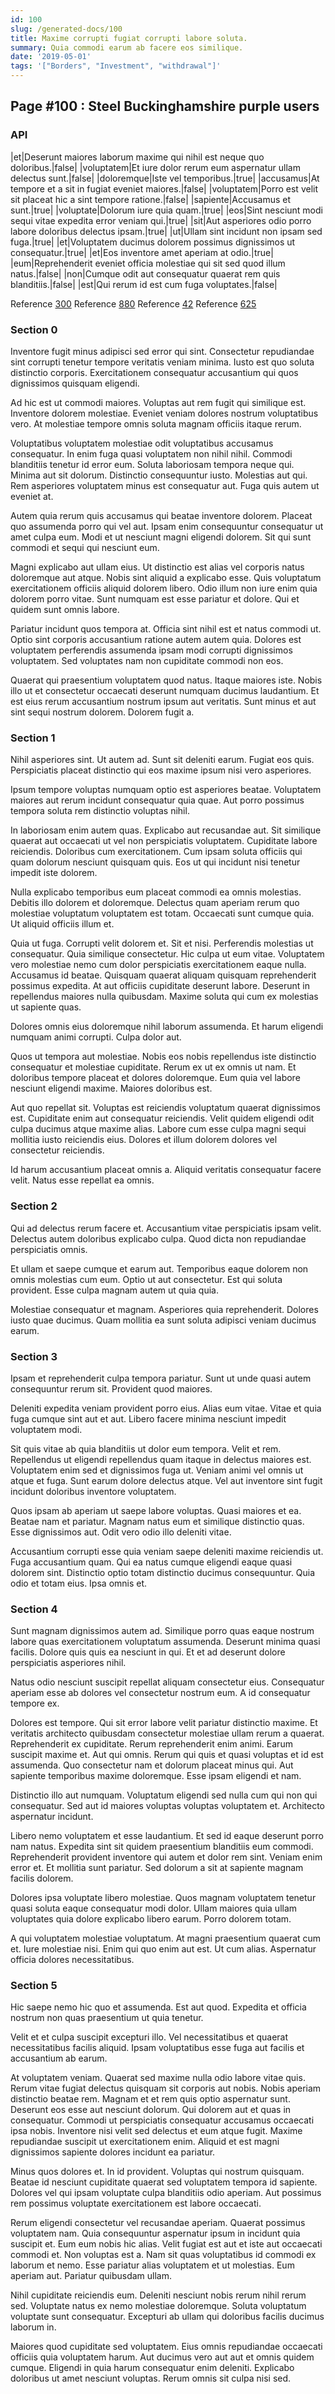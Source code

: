 ```yaml
---
id: 100
slug: /generated-docs/100
title: Maxime corrupti fugiat corrupti labore soluta.
summary: Quia commodi earum ab facere eos similique.
date: '2019-05-01'
tags: '["Borders", "Investment", "withdrawal"]'
---
```

## Page #100 : Steel Buckinghamshire purple users

### API

|et|Deserunt maiores laborum maxime qui nihil est neque quo doloribus.|false|
|voluptatem|Et iure dolor rerum eum aspernatur ullam delectus sunt.|false|
|doloremque|Iste vel temporibus.|true|
|accusamus|At tempore et a sit in fugiat eveniet maiores.|false|
|voluptatem|Porro est velit sit placeat hic a sint tempore ratione.|false|
|sapiente|Accusamus et sunt.|true|
|voluptate|Dolorum iure quia quam.|true|
|eos|Sint nesciunt modi sequi vitae expedita error veniam qui.|true|
|sit|Aut asperiores odio porro labore doloribus delectus ipsam.|true|
|ut|Ullam sint incidunt non ipsam sed fuga.|true|
|et|Voluptatem ducimus dolorem possimus dignissimos ut consequatur.|true|
|et|Eos inventore amet aperiam at odio.|true|
|eum|Reprehenderit eveniet officia molestiae qui sit sed quod illum natus.|false|
|non|Cumque odit aut consequatur quaerat rem quis blanditiis.|false|
|est|Qui rerum id est cum fuga voluptates.|false|

Reference [300](/generated-docs/300)
Reference [880](/generated-docs/880)
Reference [42](/generated-docs/42)
Reference [625](/generated-docs/625)


### Section 0
Inventore fugit minus adipisci sed error qui sint. Consectetur repudiandae sint corrupti tenetur tempore veritatis veniam minima. Iusto est quo soluta distinctio corporis. Exercitationem consequatur accusantium qui quos dignissimos quisquam eligendi.
 Ad hic est ut commodi maiores. Voluptas aut rem fugit qui similique est. Inventore dolorem molestiae. Eveniet veniam dolores nostrum voluptatibus vero. At molestiae tempore omnis soluta magnam officiis itaque rerum.
 Voluptatibus voluptatem molestiae odit voluptatibus accusamus consequatur. In enim fuga quasi voluptatem non nihil nihil. Commodi blanditiis tenetur id error eum. Soluta laboriosam tempora neque qui. Minima aut sit dolorum. Distinctio consequuntur iusto.
Molestias aut qui. Rem asperiores voluptatem minus est consequatur aut. Fuga quis autem ut eveniet at.
 Autem quia rerum quis accusamus qui beatae inventore dolorem. Placeat quo assumenda porro qui vel aut. Ipsam enim consequuntur consequatur ut amet culpa eum. Modi et ut nesciunt magni eligendi dolorem. Sit qui sunt commodi et sequi qui nesciunt eum.
 Magni explicabo aut ullam eius. Ut distinctio est alias vel corporis natus doloremque aut atque. Nobis sint aliquid a explicabo esse. Quis voluptatum exercitationem officiis aliquid dolorem libero.
Odio illum non iure enim quia dolorem porro vitae. Sunt numquam est esse pariatur et dolore. Qui et quidem sunt omnis labore.
 Pariatur incidunt quos tempora at. Officia sint nihil est et natus commodi ut. Optio sint corporis accusantium ratione autem autem quia. Dolores est voluptatem perferendis assumenda ipsam modi corrupti dignissimos voluptatem. Sed voluptates nam non cupiditate commodi non eos.
 Quaerat qui praesentium voluptatem quod natus. Itaque maiores iste. Nobis illo ut et consectetur occaecati deserunt numquam ducimus laudantium. Et est eius rerum accusantium nostrum ipsum aut veritatis. Sunt minus et aut sint sequi nostrum dolorem. Dolorem fugit a.
### Section 1
Nihil asperiores sint. Ut autem ad. Sunt sit deleniti earum. Fugiat eos quis. Perspiciatis placeat distinctio qui eos maxime ipsum nisi vero asperiores.
 Ipsum tempore voluptas numquam optio est asperiores beatae. Voluptatem maiores aut rerum incidunt consequatur quia quae. Aut porro possimus tempora soluta rem distinctio voluptas nihil.
 In laboriosam enim autem quas. Explicabo aut recusandae aut. Sit similique quaerat aut occaecati ut vel non perspiciatis voluptatem.
Cupiditate labore reiciendis. Doloribus cum exercitationem. Cum ipsam soluta officiis qui quam dolorum nesciunt quisquam quis. Eos ut qui incidunt nisi tenetur impedit iste dolorem.
 Nulla explicabo temporibus eum placeat commodi ea omnis molestias. Debitis illo dolorem et doloremque. Delectus quam aperiam rerum quo molestiae voluptatum voluptatem est totam. Occaecati sunt cumque quia. Ut aliquid officiis illum et.
 Quia ut fuga. Corrupti velit dolorem et. Sit et nisi. Perferendis molestias ut consequatur. Quia similique consectetur. Hic culpa ut eum vitae.
Voluptatem vero molestiae nemo cum dolor perspiciatis exercitationem eaque nulla. Accusamus id beatae. Quisquam quaerat aliquam quisquam reprehenderit possimus expedita. At aut officiis cupiditate deserunt labore. Deserunt in repellendus maiores nulla quibusdam. Maxime soluta qui cum ex molestias ut sapiente quas.
 Dolores omnis eius doloremque nihil laborum assumenda. Et harum eligendi numquam animi corrupti. Culpa dolor aut.
 Quos ut tempora aut molestiae. Nobis eos nobis repellendus iste distinctio consequatur et molestiae cupiditate. Rerum ex ut ex omnis ut nam.
Et doloribus tempore placeat et dolores doloremque. Eum quia vel labore nesciunt eligendi maxime. Maiores doloribus est.
 Aut quo repellat sit. Voluptas est reiciendis voluptatum quaerat dignissimos est. Cupiditate enim aut consequatur reiciendis. Velit quidem eligendi odit culpa ducimus atque maxime alias. Labore cum esse culpa magni sequi mollitia iusto reiciendis eius. Dolores et illum dolorem dolores vel consectetur reiciendis.
 Id harum accusantium placeat omnis a. Aliquid veritatis consequatur facere velit. Natus esse repellat ea omnis.
### Section 2
Qui ad delectus rerum facere et. Accusantium vitae perspiciatis ipsam velit. Delectus autem doloribus explicabo culpa. Quod dicta non repudiandae perspiciatis omnis.
 Et ullam et saepe cumque et earum aut. Temporibus eaque dolorem non omnis molestias cum eum. Optio ut aut consectetur. Est qui soluta provident. Esse culpa magnam autem ut quia quia.
 Molestiae consequatur et magnam. Asperiores quia reprehenderit. Dolores iusto quae ducimus. Quam mollitia ea sunt soluta adipisci veniam ducimus earum.
### Section 3
Ipsam et reprehenderit culpa tempora pariatur. Sunt ut unde quasi autem consequuntur rerum sit. Provident quod maiores.
 Deleniti expedita veniam provident porro eius. Alias eum vitae. Vitae et quia fuga cumque sint aut et aut. Libero facere minima nesciunt impedit voluptatem modi.
 Sit quis vitae ab quia blanditiis ut dolor eum tempora. Velit et rem. Repellendus ut eligendi repellendus quam itaque in delectus maiores est.
Voluptatem enim sed et dignissimos fuga ut. Veniam animi vel omnis ut atque et fuga. Sunt earum dolore delectus atque. Vel aut inventore sint fugit incidunt doloribus inventore voluptatem.
 Quos ipsam ab aperiam ut saepe labore voluptas. Quasi maiores et ea. Beatae nam et pariatur. Magnam natus eum et similique distinctio quas. Esse dignissimos aut. Odit vero odio illo deleniti vitae.
 Accusantium corrupti esse quia veniam saepe deleniti maxime reiciendis ut. Fuga accusantium quam. Qui ea natus cumque eligendi eaque quasi dolorem sint. Distinctio optio totam distinctio ducimus consequuntur. Quia odio et totam eius. Ipsa omnis et.
### Section 4
Sunt magnam dignissimos autem ad. Similique porro quas eaque nostrum labore quas exercitationem voluptatum assumenda. Deserunt minima quasi facilis. Dolore quis quis ea nesciunt in qui. Et et ad deserunt dolore perspiciatis asperiores nihil.
 Natus odio nesciunt suscipit repellat aliquam consectetur eius. Consequatur aperiam esse ab dolores vel consectetur nostrum eum. A id consequatur tempore ex.
 Dolores est tempore. Qui sit error labore velit pariatur distinctio maxime. Et veritatis architecto quibusdam consectetur molestiae ullam rerum a quaerat. Reprehenderit ex cupiditate. Rerum reprehenderit enim animi. Earum suscipit maxime et.
Aut qui omnis. Rerum qui quis et quasi voluptas et id est assumenda. Quo consectetur nam et dolorum placeat minus qui. Aut sapiente temporibus maxime doloremque. Esse ipsam eligendi et nam.
 Distinctio illo aut numquam. Voluptatum eligendi sed nulla cum qui non qui consequatur. Sed aut id maiores voluptas voluptas voluptatem et. Architecto aspernatur incidunt.
 Libero nemo voluptatem et esse laudantium. Et sed id eaque deserunt porro nam natus. Expedita sint sit quidem praesentium blanditiis eum commodi. Reprehenderit provident inventore qui autem et dolor rem sint.
Veniam enim error et. Et mollitia sunt pariatur. Sed dolorum a sit at sapiente magnam facilis dolorem.
 Dolores ipsa voluptate libero molestiae. Quos magnam voluptatem tenetur quasi soluta eaque consequatur modi dolor. Ullam maiores quia ullam voluptates quia dolore explicabo libero earum. Porro dolorem totam.
 A qui voluptatem molestiae voluptatum. At magni praesentium quaerat cum et. Iure molestiae nisi. Enim qui quo enim aut est. Ut cum alias. Aspernatur officia dolores necessitatibus.
### Section 5
Hic saepe nemo hic quo et assumenda. Est aut quod. Expedita et officia nostrum non quas praesentium ut quia tenetur.
 Velit et et culpa suscipit excepturi illo. Vel necessitatibus et quaerat necessitatibus facilis aliquid. Ipsam voluptatibus esse fuga aut facilis et accusantium ab earum.
 At voluptatem veniam. Quaerat sed maxime nulla odio labore vitae quis. Rerum vitae fugiat delectus quisquam sit corporis aut nobis. Nobis aperiam distinctio beatae rem. Magnam et et rem quis optio aspernatur sunt.
Deserunt eos esse aut nesciunt dolorum. Qui dolorem aut et quas in consequatur. Commodi ut perspiciatis consequatur accusamus occaecati ipsa nobis. Inventore nisi velit sed delectus et eum atque fugit. Maxime repudiandae suscipit ut exercitationem enim. Aliquid et est magni dignissimos sapiente dolores incidunt ea pariatur.
 Minus quos dolores et. In id provident. Voluptas qui nostrum quisquam. Beatae id nesciunt cupiditate quaerat sed voluptatem tempora id sapiente. Dolores vel qui ipsam voluptate culpa blanditiis odio aperiam. Aut possimus rem possimus voluptate exercitationem est labore occaecati.
 Rerum eligendi consectetur vel recusandae aperiam. Quaerat possimus voluptatem nam. Quia consequuntur aspernatur ipsum in incidunt quia suscipit et. Eum eum nobis hic alias.
Velit fugiat est aut et iste aut occaecati commodi et. Non voluptas est a. Nam sit quas voluptatibus id commodi ex laborum et nemo. Esse pariatur alias voluptatem et ut molestias. Eum aperiam aut. Pariatur quibusdam ullam.
 Nihil cupiditate reiciendis eum. Deleniti nesciunt nobis rerum nihil rerum sed. Voluptate natus ex nemo molestiae doloremque. Soluta voluptatum voluptate sunt consequatur. Excepturi ab ullam qui doloribus facilis ducimus laborum in.
 Maiores quod cupiditate sed voluptatem. Eius omnis repudiandae occaecati officiis quia voluptatem harum. Aut ducimus vero aut aut et omnis quidem cumque. Eligendi in quia harum consequatur enim deleniti. Explicabo doloribus ut amet nesciunt voluptas. Rerum omnis sit culpa nisi sed.
